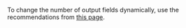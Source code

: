 <Cut title="How do I use a variable number of inputs in HTML to be determined by the Toloker?">

To change the number of output fields dynamically, use the recommendations from [this page](/docs-new/guide/t-components/helpers).

</Cut>